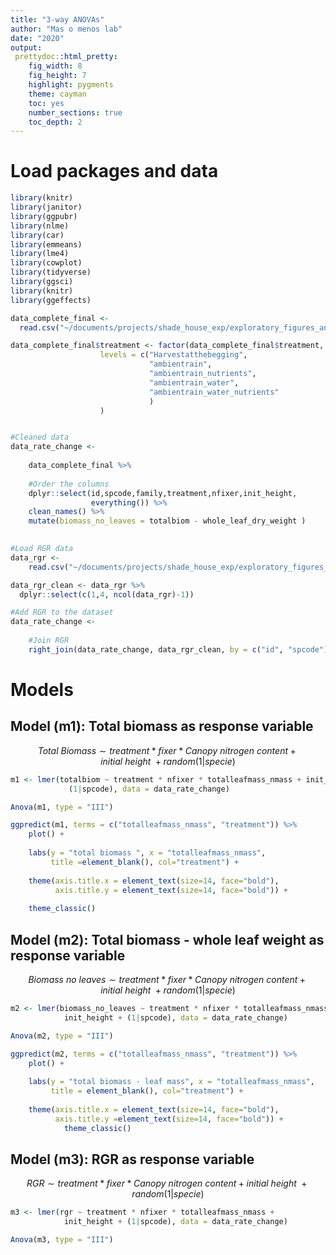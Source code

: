 ```yaml
---
title: "3-way ANOVAs"
author: "Mas o menos lab"
date: "2020"
output: 
 prettydoc::html_pretty:
    fig_width: 8
    fig_height: 7 
    highlight: pygments
    theme: cayman   
    toc: yes
    number_sections: true
    toc_depth: 2
---
```



# Load packages and data 

```r
library(knitr)
library(janitor)
library(ggpubr)
library(nlme)
library(car)
library(emmeans)
library(lme4)
library(cowplot)
library(tidyverse)
library(ggsci)
library(knitr)
library(ggeffects)
```



```r


data_complete_final <- 
  read.csv("~/documents/projects/shade_house_exp/exploratory_figures_and_models/data/data_for_biomass_leaftraits_models.csv", header = T)

data_complete_final$treatment <- factor(data_complete_final$treatment,
					levels = c("Harvestatthebegging",
							   "ambientrain", 
							   "ambientrain_nutrients",
							   "ambientrain_water",
							   "ambientrain_water_nutrients"
							   )
					)


#Cleaned data
data_rate_change <- 
  
    data_complete_final %>% 
    
	#Order the columns
    dplyr::select(id,spcode,family,treatment,nfixer,init_height,
                  everything()) %>% 
    clean_names() %>% 
	mutate(biomass_no_leaves = totalbiom - whole_leaf_dry_weight )
    
```



```r
#Load RGR data
data_rgr <- 
	read.csv("~/documents/projects/shade_house_exp/exploratory_figures_and_models/data/finalDat.csv")

data_rgr_clean <- data_rgr %>% 
  dplyr::select(c(1,4, ncol(data_rgr)-1))
```


```r
#Add RGR to the dataset
data_rate_change <- 
	
	#Join RGR  
	right_join(data_rate_change, data_rgr_clean, by = c("id", "spcode"))
```



# Models

## Model (m1): Total biomass as response variable 

$$Total\ Biomass\sim treatment*fixer*Canopy\ nitrogen\ content + initial\ height\ + random(1|specie)$$

```r
m1 <- lmer(totalbiom ~ treatment * nfixer * totalleafmass_nmass + init_height + 
             (1|spcode), data = data_rate_change)

Anova(m1, type = "III")
```

```r
ggpredict(m1, terms = c("totalleafmass_nmass", "treatment")) %>%
	plot() +
	
	labs(y = "total biomass ", x = "totalleafmass_nmass", 
		 title =element_blank(), col="treatment") +
	
    theme(axis.title.x = element_text(size=14, face="bold"), 
    	  axis.title.y = element_text(size=14, face="bold")) +
	
    theme_classic() 

```


## Model (m2): Total biomass - whole leaf weight as response variable 

$$ Biomass\ no\ leaves\sim treatment*fixer*Canopy\ nitrogen\ content + initial\ height\ + random(1|specie)$$

```r
m2 <- lmer(biomass_no_leaves ~ treatment * nfixer * totalleafmass_nmass + 
		   	init_height + (1|spcode), data = data_rate_change)

Anova(m2, type = "III")

```



```r
ggpredict(m2, terms = c("totalleafmass_nmass", "treatment")) %>%
	plot() +
    
	labs(y = "total biomass - leaf mass", x = "totalleafmass_nmass", 
		 title = element_blank(), col="treatment") +
	
    theme(axis.title.x = element_text(size=14, face="bold"), 
    	  axis.title.y =element_text(size=14, face="bold")) +
            theme_classic() 
```


## Model (m3): RGR as response variable 

$$ RGR\sim treatment*fixer*Canopy\ nitrogen\ content + initial\ height\ + random(1|specie)$$
```r
m3 <- lmer(rgr ~ treatment * nfixer * totalleafmass_nmass + 
		   	init_height + (1|spcode), data = data_rate_change)

Anova(m3, type = "III")
```



